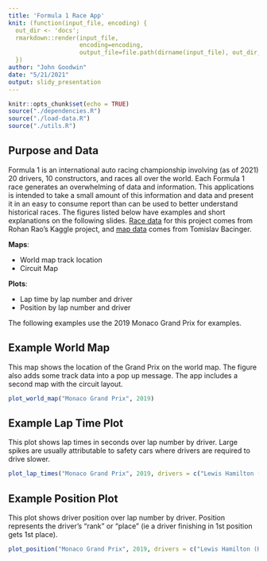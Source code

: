 ```yaml
---
title: 'Formula 1 Race App'
knit: (function(input_file, encoding) {
  out_dir <- 'docs';
  rmarkdown::render(input_file,
                    encoding=encoding, 
                    output_file=file.path(dirname(input_file), out_dir, 'index.html'))
  })
author: "John Goodwin"
date: "5/21/2021"
output: slidy_presentation
---
```


```r
knitr::opts_chunk$set(echo = TRUE)
source("./dependencies.R")
source("./load-data.R")
source("./utils.R")
```


## Purpose and Data

Formula 1 is an international auto racing championship involving (as of 2021) 20 drivers, 10 constructors, and races all over the world. Each Formula 1 race generates an overwhelming of data and information. This applications is intended to take a small amount of this information and data and present it in an easy to consume report than can be used to better understand historical races. The figures listed below have examples and short explanations on the following slides. [Race data](https://www.kaggle.com/rohanrao/formula-1-world-championship-1950-2020) for this project comes from Rohan Rao's Kaggle project, and [map data](https://github.com/bacinger/f1-circuits) comes from Tomislav Bacinger.


**Maps**:

* World map track location
* Circuit Map

**Plots**:

* Lap time by lap number and driver
* Position by lap number and driver

The following examples use the 2019 Monaco Grand Prix for examples.

## Example World Map

This map shows the location of the Grand Prix on the world map. The figure also adds some track data into a pop up message. The app includes a second map with the circuit layout.

```r
plot_world_map("Monaco Grand Prix", 2019)
```

## Example Lap Time Plot

This plot shows lap times in seconds over lap number by driver. Large spikes are usually attributable to safety cars where drivers are required to drive slower.

```r
plot_lap_times("Monaco Grand Prix", 2019, drivers = c("Lewis Hamilton (HAM)", "Valtteri Bottas (BOT)", "Sebastian Vettel (VET)", "Max Verstappen (VER)"))
```

## Example Position Plot

This plot shows driver position over lap number by driver. Position represents the driver's "rank" or "place" (ie a driver finishing in 1st position gets 1st place).

```r
plot_position("Monaco Grand Prix", 2019, drivers = c("Lewis Hamilton (HAM)", "Valtteri Bottas (BOT)", "Sebastian Vettel (VET)", "Max Verstappen (VER)"))
```